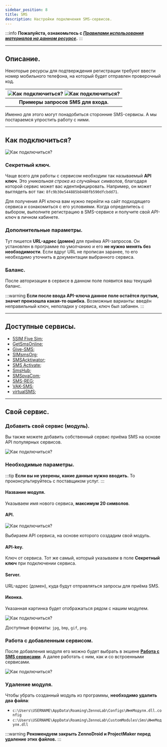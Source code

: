```yaml
---
sidebar_position: 8
title: SMS
description: Настройки подключения SMS-сервисов. 
---  
```

:::info **Пожалуйста, ознакомьтесь с [*Правилами использования материалов на данном ресурсе*](../Disclaimer).**
:::
_______________________________________________ 
## Описание.  
Некоторые ресурсы для подтверждения регистрации требуют ввести номер мобильного телефона, на который будет отправлен проверочный код.  

| ![Как подключиться?](./assets/SMS/SMS_pic2.png)  ![Как подключиться?](./assets/SMS/SMS_pic3.png)    | 
| :--------: | 
| **Примеры запросов SMS для входа.**  |

Именно для этого могут понадобиться сторонние SMS-сервисы. А мы постараемся упростить работу с ними.   
_______________________________________________ 
## Как подключиться?
![Как подключиться?](./assets/SMS/SMS_pic1.png)
### Секретный ключ.
Чаще всего для работы с сервисом необходим так называемый **API ключ**. Это *уникальная строка из случайных символов*, благодаря которой сервис может вас идентифицировать. Например, он может выглядеть вот так: `8fc9b30e544885b8480fb590dfcbdd71`.  

Для получения API ключа вам нужно перейти на сайт подходящего сервиса и ознакомиться с его условиями. Когда определитесь с выбором, выполните регистрацию в SMS-сервисе и получите свой *API-ключ* в личном кабинете.  

### Дополнительные параметры.
Тут пишется **URL-адрес (домен)** для приёма API-запросов. Он установлен в программе по умолчанию и его **не нужно менять без необходимости**. Если вдруг URL не прописан заранее, то его необходимо уточнить в документации выбранного сервиса.  

### Баланс.  
После авторизации в сервисе в данном поле появится ваш текущий баланс.  

:::warning **Если после ввода API-ключа данное поле остаётся пустым, значит произошла какая-то ошибка.**
Возможные варианты: введён неправильный ключ, неполадки у сервиса, ключ был забанен.
:::
_______________________________________________
## Доступные  сервисы.  
- [5SIM Five Sim](http://5sim.net/);    
- [GetSmsOnline](http://getsms.online/);  
- [Give-SMS](http://give-sms.com/);  
- [SIMsmsOrg](http://simsms.org/);  
- [SMSAcktiwator](http://sms-acktiwator.ru/);  
- [SMS Activate](http://sms-activate.ru/ru/);  
- [SmsHub](https://smshub.org/);  
- [SMSpvaCom](http://smspva.com/);  
- [SMS-REG](http://sms-reg.com/);  
- [VAK-SMS](http://vak-sms.com/);  
- [virtualSMS](http://virtualsms.ru/);  
_______________________________________________  
## Свой сервис.
### Добавить свой сервис (модуль).  
Вы также можете добавить собственный сервис приёма SMS на основе API популярных сервисов.  

![Как подключиться?](./assets/SMS/SMS_pic4.png)  
### Необходимые параметры. 
:::tip **Если вы не уверены, какие данные нужно вводить.**
То проконсультируйтесь с поставщиком услуг.
:::
#### Название модуля.  
Указываем имя нового сервиса, **максимум 20 символов**.  

#### API.  
![Как подключиться?](./assets/SMS/SMS_pic5.png)  

Выбираем API сервиса, на основе которого создадим свой модуль.  

#### API-key.
Ключ от сервиса. Тот же самый, который указываем в поле **Секретный ключ** при подключении сервиса.  

#### Server.  
URL-адрес (домен), куда будут отправляться запросы для приёма SMS.  

#### Иконка.  
Указанная картинка будет отображаться рядом с нашим модулем.  

![Как подключиться?](./assets/SMS/SMS_pic6.png)  

Доступные форматы: `jpg`, `bmp`, `gif`, `png`.

### Работа с добавленным сервисом.
После добавления модуля его можно будет выбрать в экшене [**Работа с SMS сервисами**](../Data/SMS_Services). А далее работать с ним, как и со встроенными сервисами. 

![Как подключиться?](./assets/SMS/SMS_pic7.png)  

### Удаление модуля.  
Чтобы убрать созданный модуль из программы, **необходимо удалить два файла**:  
- `c:\Users\USERNAME\AppData\Roaming\ZennoLab\Configs\ИмяМодуля.dll.config`  
- `c:\Users\USERNAME\AppData\Roaming\ZennoLab\CustomModules\Sms\ИмяМодуля.dll`  

:::warning **Рекомендуем закрыть ZennoDroid и ProjectMaker перед удаление этих файлов.**
:::
